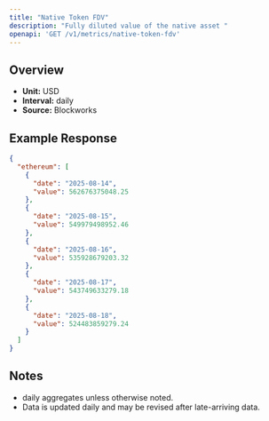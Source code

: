 ```yaml
---
title: "Native Token FDV"
description: "Fully diluted value of the native asset "
openapi: 'GET /v1/metrics/native-token-fdv'
---
```


## Overview

- **Unit:** USD
- **Interval:** daily
- **Source:** Blockworks

## Example Response

```json
{
  "ethereum": [
    {
      "date": "2025-08-14",
      "value": 562676375048.25
    },
    {
      "date": "2025-08-15",
      "value": 549979498952.46
    },
    {
      "date": "2025-08-16",
      "value": 535928679203.32
    },
    {
      "date": "2025-08-17",
      "value": 543749633279.18
    },
    {
      "date": "2025-08-18",
      "value": 524483859279.24
    }
  ]
}
```

## Notes
- daily aggregates unless otherwise noted.
- Data is updated daily and may be revised after late-arriving data.
